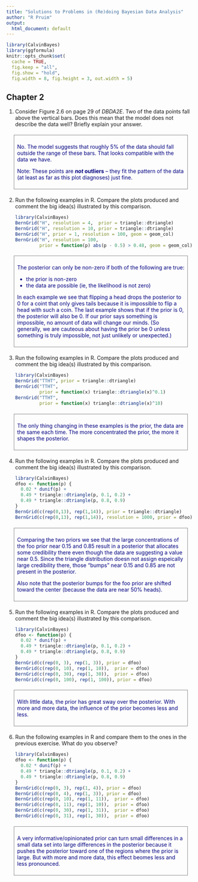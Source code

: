 ```yaml
---
title: "Solutions to Problems in (Re)doing Bayesian Data Analysis"
author: "R Pruim"
output: 
  html_document: default
---
```


<style>

.solution{
  border: 1px solid gray;
  color: navy;
  margin: 20px;
  padding: 8px;
  size: larger;
} 
</style>

```r
library(CalvinBayes)
library(ggformula)
knitr::opts_chunk$set(
  cache = TRUE,
  fig.keep = "all",
  fig.show = "hold",
  fig.width = 8, fig.height = 3, out.width = 5)
```

## Chapter 2 {#ch02-sols}

1. Consider Figure 2.6 on page 29 of *DBDA2E*.
Two of the data points fall above the vertical bars.
Does this mean that the model does not describe the data well?
Briefly explain your answer.

<div class = "solution">
No. The model suggests that roughly 5% of the data should fall outside the range
of these bars.  That looks compatible with the data we have.

Note: These points are ***not* outliers** -- they fit the 
pattern of the data (at least as far as this plot diagnoses) 
just fine.
</div>

<!-- The next several are similar to Exercise 5.4.
[Purpose: To gain intuition about Bayesian updating by using BernGrid().]  -->

2. Run the following examples in R.  Compare the plots produced
and comment the big idea(s) illustrated by this comparison.

    ```r
    library(CalvinBayes)
    BernGrid("H", resolution = 4,  prior = triangle::dtriangle)
    BernGrid("H", resolution = 10, prior = triangle::dtriangle)
    BernGrid("H", prior = 1, resolution = 100, geom = geom_col)
    BernGrid("H", resolution = 100,
             prior = function(p) abs(p - 0.5) > 0.48, geom = geom_col)
    ```

<div class = "solution">
The posterior can only be non-zero if both of the following 
are true:

 * the prior is non-zero
 * the data are possible (ie, the likelihood is not zero)
 
In each example we see that flipping a head drops the posterior
to 0 for a coint that only gives tails because it is impossible
to flip a head with such a coin.  The last example shows that 
if the prior is 0, the posterior will also be 0.  If our 
prior says something is impossible, no amount of data will 
change our minds.  (So generally, we are cauteous about having 
the prior be 0 unless something is truly impossible, not just
unlikely or unexpected.)
</div>

3. Run the following examples in R.  Compare the plots produced
and comment the big idea(s) illustrated by this comparison.

    ```r
    library(CalvinBayes)
    BernGrid("TTHT", prior = triangle::dtriangle)
    BernGrid("TTHT",
             prior = function(x) triangle::dtriangle(x)^0.1)
    BernGrid("TTHT",
             prior = function(x) triangle::dtriangle(x)^10)
    ```

<div class = "solution">
The only thing changing in these examples is the prior, the data
are the same each time.  The more concentrated the prior,
the more it shapes the posterior.
</div>


4. Run the following examples in R.  Compare the plots produced
and comment the big idea(s) illustrated by this comparison.

    ```r
    library(CalvinBayes)
    dfoo <- function(p) {
      0.02 * dunif(p) +
      0.49 * triangle::dtriangle(p, 0.1, 0.2) +
      0.49 * triangle::dtriangle(p, 0.8, 0.9)
    }
    BernGrid(c(rep(0,13), rep(1,14)), prior = triangle::dtriangle)
    BernGrid(c(rep(0,13), rep(1,14)), resolution = 1000, prior = dfoo)
    ```

<div class = "solution">
Comparing the two priors we see that the large concentrations
of the foo prior near 0.15 and 0.85 result in a posterior
that allocates some credibility there even though the data are 
suggesting a value near 0.5.  Since the triangle distribution
doesn not assign espeically large credibility there, those 
"bumps" near 0.15 and 0.85 are not present in the posterior.

Also note that the posterior bumps for the foo prior are shifted
toward the center (because the data are near 50% heads).
</div>

5. Run the following examples in R.  Compare the plots produced
and comment the big idea(s) illustrated by this comparison.

    ```r
    library(CalvinBayes)
    dfoo <- function(p) {
      0.02 * dunif(p) +
      0.49 * triangle::dtriangle(p, 0.1, 0.2) +
      0.49 * triangle::dtriangle(p, 0.8, 0.9)
    }
    BernGrid(c(rep(0, 3), rep(1, 3)), prior = dfoo)
    BernGrid(c(rep(0, 10), rep(1, 10)),  prior = dfoo)
    BernGrid(c(rep(0, 30), rep(1, 30)),  prior = dfoo)
    BernGrid(c(rep(0, 100), rep(1, 100)), prior = dfoo)
    ```

<div class = "solution">
With little data, the prior has great sway over the 
posterior.  With more and more data, the influence of the prior
becomes less and less.
</div>

6. Run the following examples in R and compare them to the ones
in the previous exercise. What do you observe?

    ```r
    library(CalvinBayes)
    dfoo <- function(p) {
      0.02 * dunif(p) +
      0.49 * triangle::dtriangle(p, 0.1, 0.2) +
      0.49 * triangle::dtriangle(p, 0.8, 0.9)
    }
    BernGrid(c(rep(0, 3), rep(1, 4)), prior = dfoo)
    BernGrid(c(rep(0, 4), rep(1, 3)), prior = dfoo)
    BernGrid(c(rep(0, 10), rep(1, 11)),  prior = dfoo)
    BernGrid(c(rep(0, 11), rep(1, 10)),  prior = dfoo)
    BernGrid(c(rep(0, 30), rep(1, 31)),  prior = dfoo)
    BernGrid(c(rep(0, 31), rep(1, 30)),  prior = dfoo)
    ```

<div class = "solution">
A very informative/opinionated prior can turn small differences
in a small data set into large differences in the posterior because it pushes the posterior toward one of the regions where the 
prior is large.  But with more and more data, this effect 
beomes less and less pronounced.
</div>